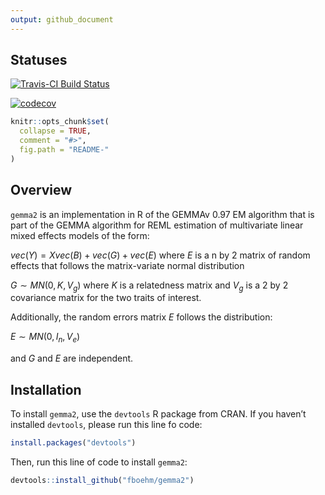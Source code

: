 ```yaml
---
output: github_document
---
```


## Statuses

[![Travis-CI Build Status](https://travis-ci.org/fboehm/gemma2.svg?branch=master)](https://travis-ci.org/fboehm/gemma2)

[![codecov](https://codecov.io/gh/fboehm/gemma2/branch/master/graph/badge.svg)](https://codecov.io/gh/fboehm/gemma2)



<!-- README.md is generated from README.Rmd. Please edit that file -->

```r
knitr::opts_chunk$set(
  collapse = TRUE,
  comment = "#>",
  fig.path = "README-"
)
```

## Overview

`gemma2` is an implementation in R of the GEMMAv 0.97 EM algorithm that is part of the GEMMA algorithm for REML estimation of multivariate linear mixed effects models of the form:

$vec(Y) = X vec(B) + vec(G) + vec(E)$ where $E$ is a n by 2 matrix of random effects that follows the matrix-variate normal distribution

$G \sim MN(0, K, V_g)$ where $K$ is a relatedness matrix and $V_g$ is a 2 by 2 covariance matrix for the two traits of interest.

Additionally, the random errors matrix $E$ follows the distribution:

$E \sim MN(0, I_n, V_e)$

and $G$ and $E$ are independent.





## Installation

To install `gemma2`, use the `devtools` R package from CRAN. If you haven't installed `devtools`, please run this line fo code:

```r
install.packages("devtools")
```

Then, run this line of code to install `gemma2`:

```r
devtools::install_github("fboehm/gemma2")
```



